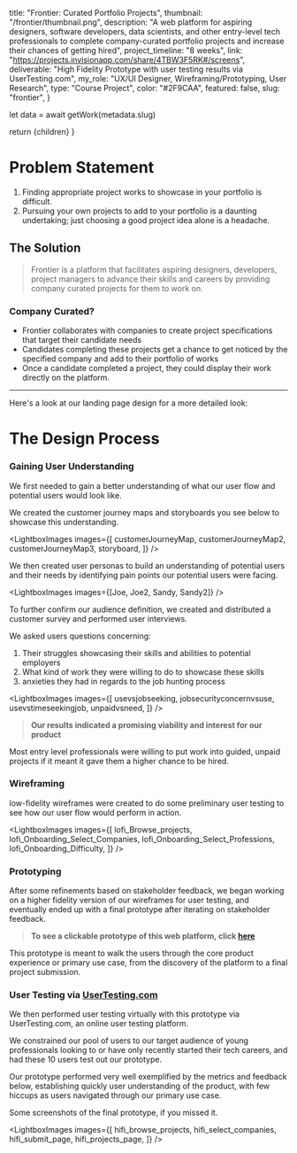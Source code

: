 

  title: "Frontier: Curated Portfolio Projects",
  thumbnail: "/frontier/thumbnail.png",
  description:
    "A web platform for aspiring designers, software developers, data scientists, and other entry-level tech professionals to complete company-curated portfolio projects and increase their chances of getting hired",
  project_timeline: "8 weeks",
  link: "https://projects.invisionapp.com/share/4TBW3F5RK#/screens",
  deliverable:
    "High Fidelity Prototype with user testing results via UserTesting.com",
  my_role: "UX/UI Designer, Wireframing/Prototyping, User Research",
  type: "Course Project",
  color: "#2F9CAA",
  featured: false,
  slug: "frontier",
}

  let data = await getWork(metadata.slug)

  return <MdxLayout data={data}>{children}</MdxLayout>
}

# Problem Statement

1. Finding appropriate project works to showcase in your portfolio is difficult.
2. Pursuing your own projects to add to your portfolio is a daunting undertaking; just choosing a good project idea alone is a headache.

## The Solution

> Frontier is a platform that facilitates aspiring designers, developers, project managers to advance their skills and careers by providing company curated projects for them to work on.

### Company Curated?

- Frontier collaborates with companies to create project specifications that target their candidate needs
- Candidates completing these projects get a chance to get noticed by the specified company and add to their portfolio of works
- Once a candidate completed a project, they could display their work directly on the platform.

---

Here's a look at our landing page design for a more detailed look:

<LightboxImages images={[landingPage]} />

# The Design Process

### Gaining User Understanding

We first needed to gain a better understanding of what our user flow and potential
users would look like.

We created the customer journey maps and storyboards you see below to showcase this
understanding.

<LightboxImages
  images={[
    customerJourneyMap,
    customerJourneyMap2,
    customerJourneyMap3,
    storyboard,
  ]}
/>

We then created user personas to build an understanding of potential users and their needs by
identifying pain points our potential users were facing.

<LightboxImages images={[Joe, Joe2, Sandy, Sandy2]} />

To further confirm our audience definition, we created and distributed a customer
survey and performed user interviews.

We asked users questions concerning:

1. Their struggles showcasing their skills and abilities to potential employers
2. What kind of work they were willing to do to showcase these skills
3. anxieties they had in regards to the job hunting process

<LightboxImages
  images={[
    usevsjobseeking,
    jobsecurityconcernvsuse,
    usevstimeseekingjob,
    unpaidvsneed,
  ]}
/>

> **Our results indicated a promising viability and interest for our product**

Most entry level professionals were willing to put work into guided, unpaid projects
if it meant it gave them a higher chance to be hired.

### Wireframing

low-fidelity wireframes were created to do some preliminary user testing to see how our user flow would perform in action.

<LightboxImages
  images={[
    lofi_Browse_projects,
    lofi_Onboarding_Select_Companies,
    lofi_Onboarding_Select_Professions,
    lofi_Onboarding_Difficulty,
  ]}
/>

### Prototyping

After some refinements based on stakeholder feedback, we began working on a higher fidelity
version of our wireframes for user testing, and eventually ended up with a final prototype after iterating on stakeholder feedback.

> **To see a clickable prototype of this web platform, click [here](https://projects.invisionapp.com/share/4TBW3F5RK#/screens)**

This prototype is meant to walk the users through the core product experience or primary use case,
from the discovery of the platform to a final project submission.

### User Testing via [UserTesting.com](https://www.usertesting.com/)

We then performed user testing virtually with this prototype via UserTesting.com, an online user testing platform.

We constrained our pool of users to our target audience of young professionals looking
to or have only recently started their tech careers, and had these 10 users test out our prototype.

Our prototype performed very well exemplified by the metrics and feedback below, establishing quickly user understanding of
the product, with few hiccups as users navigated through our primary use case.

<FrontierScores />

Some screenshots of the final prototype, if you missed it.

<LightboxImages
  images={[
    hifi_browse_projects,
    hifi_select_companies,
    hifi_submit_page,
    hifi_projects_page,
  ]}
/>
